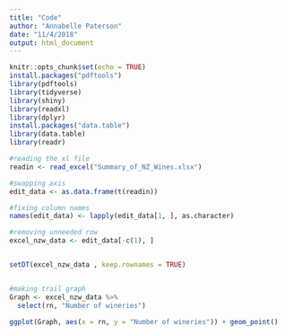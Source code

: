 ```yaml
---
title: "Code"
author: "Annabelle Paterson"
date: "11/4/2018"
output: html_document
---
```


```r
knitr::opts_chunk$set(echo = TRUE)
install.packages("pdftools")
library(pdftools)
library(tidyverse)
library(shiny)
library(readxl)
library(dplyr)
install.packages("data.table")
library(data.table)
library(readr)
```


```r
#reading the xl file
readin <- read_excel("Summary_of_NZ_Wines.xlsx")

#swapping axis
edit_data <- as.data.frame(t(readin))

#fixing column names 
names(edit_data) <- lapply(edit_data[1, ], as.character)

#removing unneeded row 
excel_nzw_data <- edit_data[-c(1), ] 


setDT(excel_nzw_data , keep.rownames = TRUE)


#making trail graph 
Graph <- excel_nzw_data %>% 
  select(rn, "Number of wineries") 
  
ggplot(Graph, aes(x = rn, y = "Number of wineries")) + geom_point()

```




